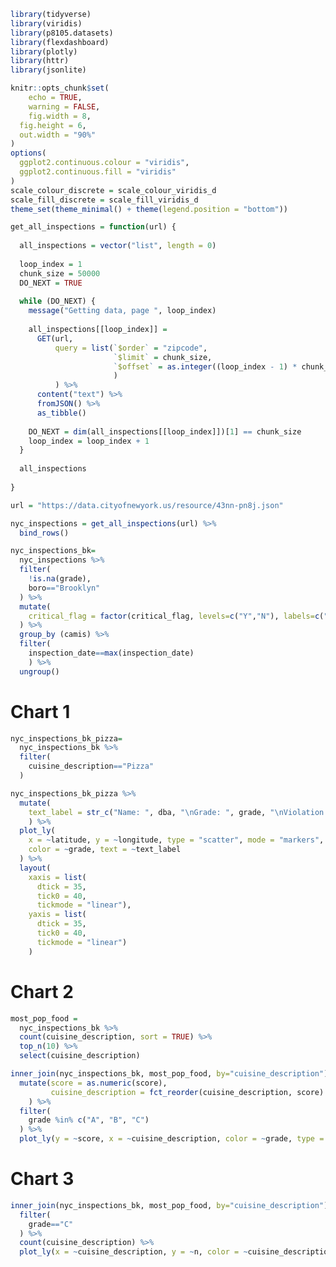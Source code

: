 ```r
library(tidyverse)
library(viridis)
library(p8105.datasets)
library(flexdashboard)
library(plotly)
library(httr)
library(jsonlite)

knitr::opts_chunk$set(
	echo = TRUE,
	warning = FALSE,
	fig.width = 8, 
  fig.height = 6,
  out.width = "90%"
)
options(
  ggplot2.continuous.colour = "viridis",
  ggplot2.continuous.fill = "viridis"
)
scale_colour_discrete = scale_colour_viridis_d
scale_fill_discrete = scale_fill_viridis_d
theme_set(theme_minimal() + theme(legend.position = "bottom"))
```


```r
get_all_inspections = function(url) {
  
  all_inspections = vector("list", length = 0)
  
  loop_index = 1
  chunk_size = 50000
  DO_NEXT = TRUE
  
  while (DO_NEXT) {
    message("Getting data, page ", loop_index)
    
    all_inspections[[loop_index]] = 
      GET(url,
          query = list(`$order` = "zipcode",
                       `$limit` = chunk_size,
                       `$offset` = as.integer((loop_index - 1) * chunk_size)
                       )
          ) %>%
      content("text") %>%
      fromJSON() %>%
      as_tibble()
    
    DO_NEXT = dim(all_inspections[[loop_index]])[1] == chunk_size
    loop_index = loop_index + 1
  }
  
  all_inspections
  
}

url = "https://data.cityofnewyork.us/resource/43nn-pn8j.json"

nyc_inspections = get_all_inspections(url) %>%
  bind_rows() 
```

```r
nyc_inspections_bk= 
  nyc_inspections %>% 
  filter(
    !is.na(grade),
    boro=="Brooklyn"
  ) %>% 
  mutate(
    critical_flag = factor(critical_flag, levels=c("Y","N"), labels=c("Yes","No"))
  ) %>% 
  group_by (camis) %>% 
  filter(
    inspection_date==max(inspection_date)
    ) %>% 
  ungroup()
```

# Chart 1
```r
nyc_inspections_bk_pizza= 
  nyc_inspections_bk %>% 
  filter(
    cuisine_description=="Pizza"
  )

nyc_inspections_bk_pizza %>% 
  mutate(
    text_label = str_c("Name: ", dba, "\nGrade: ", grade, "\nViolation: ", violation_description, "\nCritical Violation? ", critical_flag)
    ) %>% 
  plot_ly(
    x = ~latitude, y = ~longitude, type = "scatter", mode = "markers",
    color = ~grade, text = ~text_label
  ) %>% 
  layout(
    xaxis = list(
      dtick = 35, 
      tick0 = 40, 
      tickmode = "linear"),
    yaxis = list(
      dtick = 35, 
      tick0 = 40, 
      tickmode = "linear")
    )
```

# Chart 2
```r
most_pop_food = 
  nyc_inspections_bk %>% 
  count(cuisine_description, sort = TRUE) %>% 
  top_n(10) %>% 
  select(cuisine_description)

inner_join(nyc_inspections_bk, most_pop_food, by="cuisine_description") %>% 
  mutate(score = as.numeric(score), 
         cuisine_description = fct_reorder(cuisine_description, score)
    ) %>% 
  filter(
    grade %in% c("A", "B", "C")
  ) %>% 
  plot_ly(y = ~score, x = ~cuisine_description, color = ~grade, type = "box")
```

# Chart 3
```r
inner_join(nyc_inspections_bk, most_pop_food, by="cuisine_description") %>% 
  filter(
    grade=="C"
  ) %>%
  count(cuisine_description) %>% 
  plot_ly(x = ~cuisine_description, y = ~n, color = ~cuisine_description, type="bar")
```












